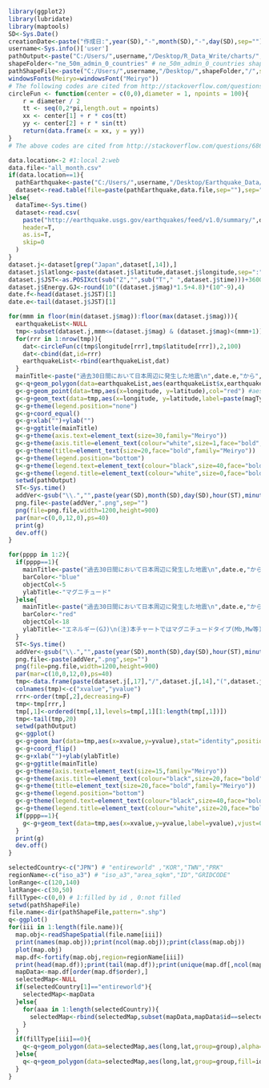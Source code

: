 
```r
library(ggplot2)
library(lubridate)
library(maptools)
SD<-Sys.Date()
creationDate<-paste("作成日:",year(SD),"-",month(SD),"-",day(SD),sep="")  
username<-Sys.info()['user']
pathOutput<-paste("C:/Users/",username,"/Desktop/R_Data_Write/charts/",sep="")
shapeFolder<-"ne_50m_admin_0_countries" # ne_50m_admin_0_countries shapeFile ne_50m_urban_areas
pathShapeFile<-paste("C:/Users/",username,"/Desktop/",shapeFolder,"/",sep="")
windowsFonts(Meiryo=windowsFont("Meiryo"))
# The following codes are cited from http://stackoverflow.com/questions/6862742/draw-a-circle-with-ggplot2
circleFun <- function(center = c(0,0),diameter = 1, npoints = 100){
    r = diameter / 2
    tt <- seq(0,2*pi,length.out = npoints)
    xx <- center[1] + r * cos(tt)
    yy <- center[2] + r * sin(tt)
    return(data.frame(x = xx, y = yy))
}
# The above codes are cited from http://stackoverflow.com/questions/6862742/draw-a-circle-with-ggplot2
```

```r
data.location<-2 #1:local 2:web
data.file<-"all_month.csv"
if(data.location==1){
  pathEarthquake<-paste("C:/Users/",username,"/Desktop/Earthquake_Data/",sep="")
  dataset<-read.table(file=paste(pathEarthquake,data.file,sep=""),sep=",",header=T,as.is=T,skip=0)
}else{
  dataTime<-Sys.time()
  dataset<-read.csv(
    paste("http://earthquake.usgs.gov/earthquakes/feed/v1.0/summary/",data.file,sep=""),
    header=T,
    as.is=T,
    skip=0
  ) 
}
dataset.j<-dataset[grep("Japan",dataset[,14]),]
dataset.j$latlong<-paste(dataset.j$latitude,dataset.j$longitude,sep=":")
dataset.j$JST<-as.POSIXct(sub("Z","",sub("T"," ",dataset.j$time)))+3600*9 #UTC+9
dataset.j$Energy.GJ<-round(10^((dataset.j$mag)*1.5+4.8)*(10^-9),4)
date.f<-head(dataset.j$JST)[1]
date.e<-tail(dataset.j$JST)[1]
```

```r
for(mmm in floor(min(dataset.j$mag)):floor(max(dataset.j$mag))){
  earthquakeList<-NULL
  tmp<-subset(dataset.j,mmm<=(dataset.j$mag) & (dataset.j$mag)<(mmm+1))
  for(rrr in 1:nrow(tmp)){
    dat<-circleFun(c(tmp$longitude[rrr],tmp$latitude[rrr]),2,100)
    dat<-cbind(dat,id=rrr)  
    earthquakeList<-rbind(earthquakeList,dat)
  }
  mainTitle<-paste("過去30日間において日本周辺に発生した地震\n",date.e,"から",date.f,"\nマグニチュード",mmm,"以上",mmm+1,"未満\nソースデータ確認日時:",dataTime,"ソースデータ:http://earthquake.usgs.gov/")
  g<-q+geom_polygon(data=earthquakeList,aes(earthquakeList$x,earthquakeList$y,group=earthquakeList$id),alpha=0.1,colour="blue")
  g<-g+geom_point(data=tmp,aes(x=longitude, y=latitude),col="red") #aes(,size=tmp$mag)
  g<-g+geom_text(data=tmp,aes(x=longitude, y=latitude,label=paste(magType,":",mag,sep="")),size=7,family="Meiryo")
  g<-g+theme(legend.position="none")
  g<-g+coord_equal()
  g<-g+xlab("")+ylab("")
  g<-g+ggtitle(mainTitle)
  g<-g+theme(axis.text=element_text(size=30,family="Meiryo"))   
  g<-g+theme(axis.title=element_text(colour="white",size=1,face="bold",family="Meiryo"))   
  g<-g+theme(title=element_text(size=20,face="bold",family="Meiryo"))   
  g<-g+theme(legend.position="bottom")   
  g<-g+theme(legend.text=element_text(colour="black",size=40,face="bold",family="Meiryo"))   
  g<-g+theme(legend.title=element_text(colour="white",size=0,face="bold",family="Meiryo"))   
  setwd(pathOutput)
  ST<-Sys.time()  
  addVer<-gsub("\\.","",paste(year(SD),month(SD),day(SD),hour(ST),minute(ST),second(ST),sep=""))
  png.file<-paste(addVer,".png",sep="")
  png(file=png.file,width=1200,height=900)
  par(mar=c(0,0,12,0),ps=40)
  print(g)
  dev.off()
}
```

```r
for(pppp in 1:2){
  if(pppp==1){
    mainTitle<-paste("過去30日間において日本周辺に発生した地震\n",date.e,"から",date.f,"\nマグニチュード降順(上位20)\nソースデータ確認日時:",dataTime,"\nソースデータ:http://earthquake.usgs.gov/")
    barColor<-"blue"
    objectCol<-5
    ylabTitle<-"マグニチュード"
  }else{
    mainTitle<-paste("過去30日間において日本周辺に発生した地震\n",date.e,"から",date.f,"\nエネルギー降順(上位20)\nソースデータ確認日時:",dataTime,"\nソースデータ:http://earthquake.usgs.gov/")
    barColor<-"red"  
    objectCol<-18
    ylabTitle<-"エネルギー(GJ)\n(注)本チャートではマグニチュードタイプ(Mb,Mw等)に関らず\nE(GJ)=10^(マグニチュード*1.5+4.8)*(10^-9)としています"
  }  
  ST<-Sys.time()  
  addVer<-gsub("\\.","",paste(year(SD),month(SD),day(SD),hour(ST),minute(ST),second(ST),sep=""))
  png.file<-paste(addVer,".png",sep="")
  png(file=png.file,width=1200,height=900)
  par(mar=c(10,0,12,0),ps=40)
  tmp<-data.frame(paste(dataset.j[,17],"/",dataset.j[,14],"(",dataset.j[,6],")",sep=""),dataset.j[,objectCol])
  colnames(tmp)<-c("xvalue","yvalue")
  rrr<-order(tmp[,2],decreasing=F)
  tmp<-tmp[rrr,]
  tmp[,1]<-ordered(tmp[,1],levels=tmp[,1][1:length(tmp[,1])])
  tmp<-tail(tmp,20)
  setwd(pathOutput)
  g<-ggplot()
  g<-g+geom_bar(data=tmp,aes(x=xvalue,y=yvalue),stat="identity",position="identity",fill=barColor,alpha=0.2,color="black")
  g<-g+coord_flip()
  g<-g+xlab("")+ylab(ylabTitle)
  g<-g+ggtitle(mainTitle)
  g<-g+theme(axis.text=element_text(size=15,family="Meiryo"))   
  g<-g+theme(axis.title=element_text(colour="black",size=20,face="bold",family="Meiryo"))   
  g<-g+theme(title=element_text(size=20,face="bold",family="Meiryo"))   
  g<-g+theme(legend.position="bottom")   
  g<-g+theme(legend.text=element_text(colour="black",size=40,face="bold",family="Meiryo"))   
  g<-g+theme(legend.title=element_text(colour="white",size=20,face="bold",family="Meiryo"))
  if(pppp==1){  
    g<-g+geom_text(data=tmp,aes(x=xvalue,y=yvalue,label=yvalue),vjust=0.5,hjust=2,size=8,face="bold",family="Meiryo") 
  }
  print(g)
  dev.off()
}  
```

```r
selectedCountry<-c("JPN") # "entireworld" ,"KOR","TWN","PRK"
regionName<-c("iso_a3") # "iso_a3","area_sqkm","ID","GRIDCODE"
lonRange<-c(120,140)
latRange<-c(30,50)
fillType<-c(0,0) # 1:filled by id , 0:not filled
setwd(pathShapeFile)
file.name<-dir(pathShapeFile,pattern=".shp")
q<-ggplot()
for(iii in 1:length(file.name)){
  map.obj<-readShapeSpatial(file.name[iii])
  print(names(map.obj));print(ncol(map.obj));print(class(map.obj))
  plot(map.obj)
  map.df<-fortify(map.obj,region=regionName[iii])
  print(head(map.df));print(tail(map.df));print(unique(map.df[,ncol(map.df)]))
  mapData<-map.df[order(map.df$order),]
  selectedMap<-NULL
  if(selectedCountry[1]=="entireworld"){
    selectedMap<-mapData  
  }else{
    for(aaa in 1:length(selectedCountry)){
      selectedMap<-rbind(selectedMap,subset(mapData,mapData$id==selectedCountry[aaa]))
    }
  }  
  if(fillType[iii]==0){  
    q<-q+geom_polygon(data=selectedMap,aes(long,lat,group=group),alpha=0.0,colour="black")
  }else{
    q<-q+geom_polygon(data=selectedMap,aes(long,lat,group=group,fill=id),alpha=0.5,colour="black")
  }  
}
```